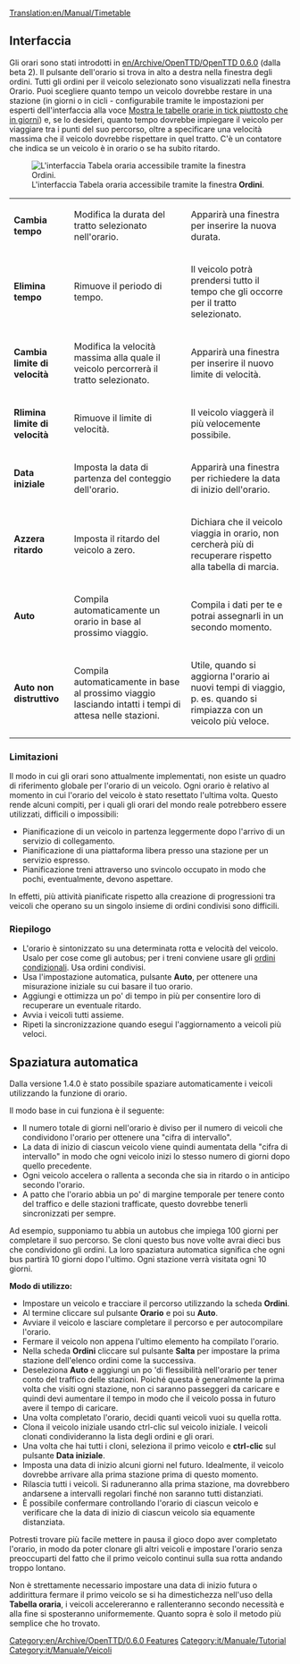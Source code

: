 [[Translation:en/Manual/Timetable]]


== Interfaccia ==
Gli orari sono stati introdotti in [[en/Archive/OpenTTD/OpenTTD 0.6.0]] (dalla beta 2). Il pulsante dell'orario si trova in alto a destra nella finestra degli ordini. Tutti gli ordini per il veicolo selezionato sono visualizzati nella finestra Orario. Puoi scegliere quanto tempo un veicolo dovrebbe restare in una stazione (in giorni o in cicli - configurabile tramite le impostazioni per esperti dell'interfaccia alla voce [[it/Impostazioni per esperti#interfaccia|Mostra le tabelle orarie in tick piuttosto che in giorni]]) e, se lo desideri, quanto tempo dovrebbe impiegare il veicolo per viaggiare tra i punti del suo percorso, oltre a specificare una velocità massima che il veicolo dovrebbe rispettare in quel tratto. C'è un contatore che indica se un veicolo è in orario o se ha subito ritardo.

[[File:it/Manual/Orders-timetable.png|center|frame|L'interfaccia Tabela oraria accessibile tramite la finestra '''Ordini'''.]]

{|
| '''Cambia tempo'''
|Modifica la durata del tratto selezionato nell'orario. 
|Apparirà una finestra per inserire la nuova durata.
|-
| '''Elimina tempo'''
|Rimuove il periodo di tempo.
|Il veicolo potrà prendersi tutto il tempo che gli occorre per il tratto selezionato.
|-
| '''Cambia limite di velocità''' 
|Modifica la velocità massima alla quale il veicolo percorrerà  il tratto selezionato.
|Apparirà una finestra per inserire il nuovo limite di velocità.
|-
| '''Rlimina limite di velocità''' 
| Rimuove il limite di velocità.
| Il veicolo viaggerà il più velocemente possibile.
|-
| '''Data iniziale'''
| Imposta la data di partenza del conteggio dell'orario.
| Apparirà una finestra per richiedere la data di inizio dell'orario.
|-
| '''Azzera ritardo'''
| Imposta il ritardo del veicolo a zero.
| Dichiara che il veicolo viaggia in orario, non cercherà più di recuperare rispetto alla tabella di marcia.
|-
| '''Auto'''
|Compila automaticamente un orario in base al prossimo viaggio.
|Compila i dati per te e potrai assegnarli in un secondo momento.
|-
| '''Auto non distruttivo'''
|Compila automaticamente in base al prossimo viaggio lasciando intatti i tempi di attesa nelle stazioni.
| Utile, quando si aggiorna l'orario ai nuovi tempi di viaggio, p. es. quando si rimpiazza con un veicolo più veloce.
|}
{{it/Avviso|L'attivazione della compilazione automatica dell'orario cancella i tempi di attesa del veicolo nelle stazioni. Assicurati di utilizzare la compilazione automatica non distruttiva, attivata con CTRL + clic sul pulsante '''Auto''' per preservare questi dati.}}

<!-- [This section no longer appears as of OTTD 1.3.0.] '''Expected / Scheduled'''
|Switches Expected and Scheduled panels.
|Shows the times vehicles are scheduled or expected to arrive, expected panel taking the lateness/earliness into account.

{{note|Expected/scheduled times are avaible only for complete timetables that have already started}} --->



=== Limitazioni ===
Il modo in cui gli orari sono attualmente implementati, non esiste un quadro di riferimento globale per l'orario di un veicolo. Ogni orario è relativo al momento in cui l'orario del veicolo è stato resettato l'ultima volta. Questo rende alcuni compiti, per i quali gli orari del mondo reale potrebbero essere utilizzati, difficili o impossibili:
* Pianificazione di un veicolo in partenza leggermente dopo l'arrivo di un servizio di collegamento.
* Pianificazione di una piattaforma libera presso una stazione per un servizio espresso.
* Pianificazione treni attraverso uno svincolo occupato in modo che pochi, eventualmente, devono aspettare.
In effetti, più attività pianificate rispetto alla creazione di progressioni tra veicoli che operano su un singolo insieme di ordini condivisi sono difficili.

=== Riepilogo ===
* L'orario è sintonizzato su una determinata rotta e velocità del veicolo. Usalo per cose come gli autobus; per i treni conviene usare gli [[it/Manuale/Ordini condizionali|ordini condizionali]]. Usa ordini condivisi.
* Usa l'impostazione automatica, pulsante '''Auto''', per ottenere una misurazione iniziale su cui basare il tuo orario.
* Aggiungi e ottimizza un po' di tempo in più per consentire loro di recuperare un eventuale ritardo.
* Avvia i veicoli tutti assieme.
* Ripeti la sincronizzazione quando esegui l'aggiornamento a veicoli più veloci.

== Spaziatura automatica ==
Dalla versione 1.4.0 è stato possibile spaziare automaticamente i veicoli utilizzando la funzione di orario.

Il modo base in cui funziona è il seguente:
* Il numero totale di giorni nell'orario è diviso per il numero di veicoli che condividono l'orario per ottenere una "cifra di intervallo".
* La data di inizio di ciascun veicolo viene quindi aumentata della "cifra di intervallo" in modo che ogni veicolo inizi lo stesso numero di giorni dopo quello precedente.
* Ogni veicolo accelera o rallenta a seconda che sia in ritardo o in anticipo secondo l'orario.
* A patto che l'orario abbia un po' di margine temporale per tenere conto del traffico e delle stazioni trafficate, questo dovrebbe tenerli sincronizzati per sempre.

Ad esempio, supponiamo tu abbia un autobus che impiega 100 giorni per completare il suo percorso. Se cloni questo bus nove volte avrai dieci bus che condividono gli ordini. La loro spaziatura automatica significa che ogni bus partirà 10 giorni dopo l'ultimo. Ogni stazione verrà visitata ogni 10 giorni.


'''Modo di utilizzo:'''
* Impostare un veicolo e tracciare il percorso utilizzando la scheda '''Ordini'''.
* Al termine cliccare sul pulsante '''Orario''' e poi su '''Auto'''.
* Avviare il veicolo e lasciare completare il percorso e per autocompilare l'orario.
* Fermare il veicolo non appena l'ultimo elemento ha compilato l'orario.
* Nella scheda '''Ordini''' cliccare sul pulsante '''Salta''' per impostare la prima stazione dell'elenco ordini come la successiva.
* Deseleziona '''Auto''' e aggiungi un po 'di flessibilità nell'orario per tener conto del traffico delle stazioni. Poiché questa è generalmente la prima volta che visiti ogni stazione, non ci saranno passeggeri da caricare e quindi devi aumentare il tempo in modo che il veicolo possa in futuro avere il tempo di caricare.
* Una volta completato l'orario, decidi quanti veicoli vuoi su quella rotta.
* Clona il veicolo iniziale usando ctrl-clic sul veicolo iniziale. I veicoli clonati condivideranno la lista degli ordini e gli orari.
* Una volta che hai tutti i cloni, seleziona il primo veicolo e '''ctrl-clic''' sul pulsante  '''Data iniziale'''.
* Imposta una data di inizio alcuni giorni nel futuro. Idealmente, il veicolo dovrebbe arrivare alla prima stazione prima di questo momento.
* Rilascia tutti i veicoli. Si raduneranno alla prima stazione, ma dovrebbero andarsene a intervalli regolari finché non saranno tutti distanziati.
* È possibile confermare controllando l'orario di ciascun veicolo e verificare che la data di inizio di ciascun veicolo sia equamente distanziata.

Potresti trovare più facile mettere in pausa il gioco dopo aver completato l'orario, in modo da poter clonare gli altri veicoli e impostare l'orario senza preoccuparti del fatto che il primo veicolo continui sulla sua rotta andando troppo lontano.

Non è strettamente necessario impostare una data di inizio futura o addirittura fermare il primo veicolo se si ha dimestichezza nell'uso della '''Tabella oraria''', i veicoli accelereranno e rallenteranno secondo necessità e alla fine si sposteranno uniformemente. Quanto sopra è solo il metodo più semplice che ho trovato.

[[Category:en/Archive/OpenTTD/0.6.0 Features]] 
[[Category:it/Manuale/Tutorial]] [[Category:it/Manuale/Veicoli]]